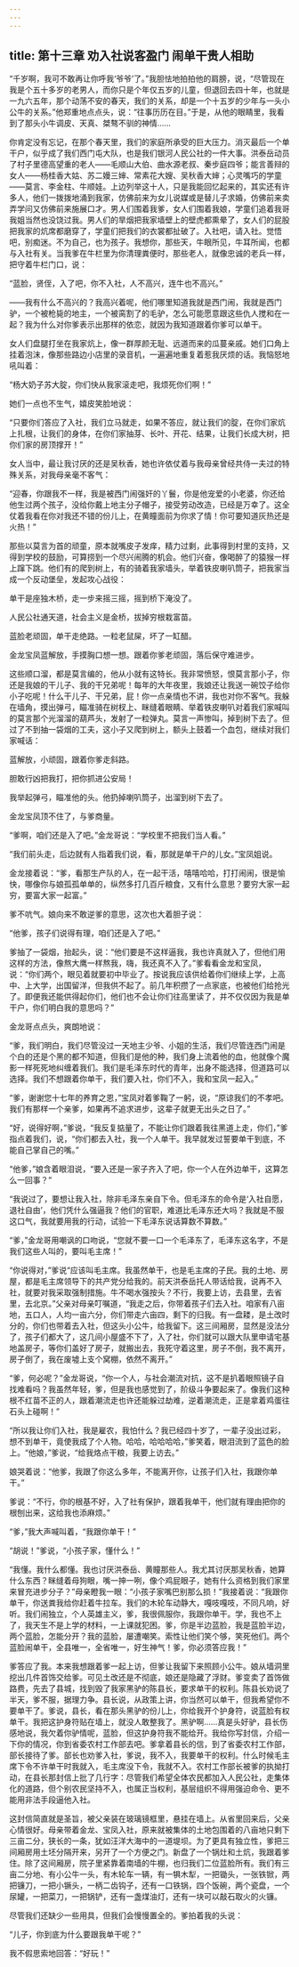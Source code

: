 ```yaml
---
---
---
```

title: 第十三章 劝入社说客盈门 闹单干贵人相助
---




“千岁啊，我可不敢再让你呼我‘爷爷’了。”我胆怯地拍拍他的肩膀，说，“尽管现在我是个五十多岁的老男人，而你只是个年仅五岁的儿童，但退回去四十年，也就是一九六五年，那个动荡不安的春天，我们的关系，却是一个十五岁的少年与一头小公牛的关系。”他郑重地点点头，说：“往事历历在目。”于是，从他的眼睛里，我看到了那头小牛调皮、天真、桀骜不驯的神情……

你肯定没有忘记，在那个春天里，我们的家庭所承受的巨大压力。消灭最后一个单干户，似乎成了我们西门屯大队，也是我们银河人民公社的一件大事。洪泰岳动员了村子里德高望重的老人——毛顺山大伯、曲水源老叔、秦步庭四爷；能言善辩的女人——杨桂香大姑、苏二嫚三婶、常素花大嫂、吴秋香大婶；心灵嘴巧的学童——莫言、李金柱、牛顺娃。上边列举这十人，只是我能回忆起来的，其实还有许多人，他们一拨拨地涌到我家，仿佛前来为女儿说媒或是替儿子求婚，仿佛前来卖弄学问又仿佛前来施展口才。男人们围着我爹，女人们围着我娘，学童们追着我哥我姐当然也没饶过我。男人们的旱烟把我家墙壁上的壁虎都熏晕了，女人们的屁股把我家的炕席都磨穿了，学童们把我们的衣裳都扯破了。入社吧，请入社。觉悟吧，别痴迷。不为自己，也为孩子。我想你，那些天，牛眼所见，牛耳所闻，也都与入社有关。当我爹在牛栏里为你清理粪便时，那些老人，就像忠诚的老兵一样，把守着牛栏门口，说：

“蓝脸，贤侄，入了吧，你不入社，人不高兴，连牛也不高兴。”

——我有什么不高兴的？我高兴着呢，他们哪里知道我就是西门闹，我就是西门驴，一个被枪毙的地主，一个被脔割了的毛驴，怎么可能愿意跟这些仇人搅和在一起？我为什么对你爹表示出那样的依恋，就因为我知道跟着你爹可以单干。

女人们盘腿打坐在我家炕上，像一群厚颜无耻、远道而来的瓜蔓亲戚。她们口角上挂着泡沫，像那些路边小店里的录音机，一遍遍地重复着惹我厌烦的话。我恼怒地吼叫着：

“杨大奶子苏大腚，你们快从我家滚走吧，我烦死你们啊！”

她们一点也不生气，嬉皮笑脸地说：

“只要你们答应了入社，我们立马就走，如果不答应，就让我们的腚，在你们家炕上扎根，让我们的身体，在你们家抽芽、长叶、开花、结果，让我们长成大树，把你们家的房顶撑开！”

女人当中，最让我讨厌的还是吴秋香，她也许依仗着与我母亲曾经共侍一夫过的特殊关系，对我母亲毫不客气：

“迎春，你跟我不一样，我是被西门闹强奸的丫鬟，你是他宠爱的小老婆，你还给他生过两个孩子，没给你戴上地主分子帽子，接受劳动改造，已经是万幸了。这全仗着我看在你对我还不错的份儿上，在黄瞳面前为你求了情！你可要知道灰热还是火热！”

那些以莫言为首的顽童，原本就嘴皮子发痒，精力过剩，此事得到村里的支持，又得到学校的鼓励，可算捞到一个尽兴闹腾的机会。他们兴奋，像喝醉了的猿猴一样上蹿下跳。他们有的爬到树上，有的骑着我家墙头，举着铁皮喇叭筒子，把我家当成一个反动堡垒，发起攻心战役：

单干是座独木桥，走一步来摇三摇，摇到桥下淹没了。

人民公社通天道，社会主义是金桥，拔掉穷根栽富苗。

蓝脸老顽固，单干走绝路。一粒老鼠屎，坏了一缸醋。

金龙宝凤蓝解放，手摸胸口想一想。跟着你爹老顽固，落后保守难进步。

这些顺口溜，都是莫言编的，他从小就有这特长。我非常愤怒，恨莫言那小子，你还是我娘的干儿子、我的干兄弟呢！每年的大年夜里，我娘还让我送一碗饺子给你小子吃呢！什么干儿子、干兄弟，屁！你一点亲情也不讲，我也对你不客气。我躲在墙角，摸出弹弓，瞄准骑在树杈上、眯缝着眼睛、举着铁皮喇叭对着我们家喊叫的莫言那个光溜溜的葫芦头，发射了一粒弹丸。莫言一声惨叫，掉到树下去了。但过了不到抽一袋烟的工夫，这小子又爬到树上，额头上鼓着一个血包，继续对我们家喊话：

蓝解放，小顽固，跟着你爹走斜路。

胆敢行凶把我打，把你抓进公安局！

我举起弹弓，瞄准他的头。他扔掉喇叭筒子，出溜到树下去了。

金龙宝凤顶不住了，与爹商量。

“爹啊，咱们还是入了吧。”金龙哥说：“学校里不把我们当人看。”

“我们前头走，后边就有人指着我们说，看，那就是单干户的儿女。”宝凤姐说。

金龙接着说：“爹，看那生产队的人，在一起干活，嘻嘻哈哈，打打闹闹，很是愉快，哪像你与娘孤孤单单的，纵然多打几百斤粮食，又有什么意思？要穷大家一起穷，要富大家一起富。”

爹不吭气。娘向来不敢逆爹的意思，这次也大着胆子说：

“他爹，孩子们说得有理，咱们还是入了吧。”

爹抽了一袋烟，抬起头，说：“他们要是不这样逼我，我也许真就入了，但他们用这样的方法，像熬大鹰一样熬我，嗨，我还真不入了。”爹看看金龙和宝凤，说：“你们两个，眼见着就要初中毕业了。按说我应该供给着你们继续上学，上高中、上大学，出国留洋，但我供不起了。前几年积攒了一点家底，也被他们给抢光了。即便我还能供得起你们，他们也不会让你们往高里读了，并不仅仅因为我是单干户，你们明白我的意思吗？”

金龙哥点点头，爽朗地说：

“爹，我们明白，我们尽管没过一天地主少爷、小姐的生活，我们尽管连西门闹是个白的还是个黑的都不知道，但我们是他的种，我们身上流着他的血，他就像个魔影一样死死地纠缠着我们。我们是毛泽东时代的青年，出身不能选择，但道路可以选择。我们不想跟着你单干，我们要入社，你们不入，我和宝凤一起入。”

“爹，谢谢您十七年的养育之恩，”宝凤对着爹鞠了一躬，说，“原谅我们的不孝吧。我们有那样一个亲爹，如果再不追求进步，这辈子就更无出头之日了。”

“好，说得好啊，”爹说，“我反复掂量了，不能让你们跟着我往黑道上走，你们，”爹指点着我们，说，“你们都去入社，我一个人单干。我早就发过誓要单干到底，不能自己掌自己的嘴。”

“他爹，”娘含着眼泪说，“要入还是一家子齐入了吧，你一个人在外边单干，这算怎么一回事？”

“我说过了，要想让我入社，除非毛泽东亲自下令。但毛泽东的命令是‘入社自愿，退社自由’，他们凭什么强逼我？他们的官职，难道比毛泽东还大吗？我就是不服这口气，我就要用我的行动，试验一下毛泽东说话算数不算数。”

“爹，”金龙哥用嘲讽的口吻说，“您就不要一口一个毛泽东了，毛泽东这名字，不是我们这些人叫的，要叫毛主席！”

“你说得对，”爹说“应该叫毛主席。我虽然单干，也是毛主席的子民。我的土地、房屋，都是毛主席领导下的共产党分给我的。前天洪泰岳托人带话给我，说再不入社，就要对我采取强制措施。牛不喝水强按头？不行，我要上访，去县里，去省里，去北京。”父亲对母亲叮嘱道，“我走之后，你带着孩子们去入社。咱家有八亩地，五口人，人均一亩六分，你们带走六亩四，剩下的归我。有一盘耧，是土改时分的，你们也带着去入社，但这头小公牛，给我留下。这三间厢房，显然是没法分了，孩子们都大了，这几间小屋盛不下了，入了社，你们就可以跟大队里申请宅基地盖房子，等你们盖好了房子，就搬出去，我死守着这里，房子不倒，我不离开，房子倒了，我在废墟上支个窝棚，依然不离开。”

“爹，何必呢？”金龙哥说，“你一个人，与社会潮流对抗，这不是扒着眼照镜子自找难看吗？我虽然年轻，爹，但是我也感觉到了，阶级斗争要起来了。像我们这种根不红苗不正的人，跟着潮流走也许还能躲过劫难，逆着潮流走，正是拿着鸡蛋往石头上碰啊！”

“所以我让你们入社，我是雇农，我怕什么？我已经四十岁了，一辈子没出过彩，想不到单干，竟使我成了个人物。哈哈，哈哈哈哈，”爹笑着，眼泪流到了蓝色的脸上。“他娘，”爹说，“给我烙点干粮，我要上访去。”

娘哭着说：“他爹，我跟了你这么多年，不能离开你，让孩子们入社，我跟你单干。”

爹说：“不行，你的根基不好，入了社有保护，跟着我单干，他们就有理由把你的根刨出来，这给我也添麻烦。”

“爹，”我大声喊叫着，“我跟你单干！”

“胡说！”爹说，“小孩子家，懂什么！”

“我懂。我什么都懂。我也讨厌洪泰岳、黄瞳那些人。我尤其讨厌那吴秋香，她算什么东西？眯缝着母狗眼，嘴一抻一咧，像个鸡屁眼子，她有什么资格到我们家里来冒充进步分子？”母亲瞪我一眼：“小孩子家嘴巴别那么损！”我接着说：“我跟你单干，你送粪我给你赶着牛拉车。我们的木轮车动静大，嘎吱嘎吱，不同凡响，好听。我们闹独立，个人英雄主义，爹，我很佩服你，我跟你单干。学，我也不上了，我天生不是上学的材料，一上课就犯困。爹，你是半边蓝脸，我是蓝脸半边，两个蓝脸，怎能分开？我的蓝脸，屡遭嘲笑。索性让他们笑个够，笑死他们。两个蓝脸闹单干，全县唯一，全省唯一，好生神气！爹，你必须答应我！”

爹答应了我。本来我想跟着爹一起上访，但爹让我留下来照顾小公牛。娘从墙洞里挖出几件首饰交给爹。可见土改还是不彻底，娘还是隐藏了浮财。爹变卖了首饰做路费，先去了县城，找到毁了我家黑驴的陈县长，要求单干的权利。陈县长劝说了半天，爹不服，据理力争。县长说，从政策上讲，你当然可以单干，但我希望你不要单干了。爹说，县长，看在那头黑驴的份儿上，你给我开个护身符，说蓝脸有权单干。我把这护身符贴在墙上，就没人敢整我了。黑驴啊……真是头好驴，县长伤感地说，我欠着你驴情呢，蓝脸，但这护身符我不能给开。我给你写封信，介绍一下你的情况，你到省委农村工作部去吧。爹拿着县长的信，到了省委农村工作部，部长接待了爹。部长也劝爹入社，爹说，我不入，我要单干的权利。什么时候毛主席下令不许单干时我就入，毛主席没下令，我就不入。农村工作部长被爹的执拗打动，在县长那封信上批了几行字：尽管我们希望全体农民都加入人民公社，走集体化的道路，但个别农民坚持不入，也属正当权利，基层组织不得用强迫命令、更不能用非法手段逼他入社。

这封信简直就是圣旨，被父亲装在玻璃镜框里，悬挂在墙上。从省里回来后，父亲心情很好。母亲带着金龙、宝凤入社，原来就被集体的土地包围着的八亩地只剩下三亩二分，狭长的一条，犹如汪洋大海中的一道堤坝。为了更具有独立性，爹把三间厢房用土坯分隔开来，另开了一个方便之门。新盘了一个锅灶和土炕，我跟着爹住。除了这间厢房，院子里紧靠着南墙的牛棚，也归我们二位蓝脸所有。我们有三亩二分地、有小公牛一头，有木轮车一辆，有一犋木犁，一把锄头，一张铁锨，两把镰刀，一把小镢头，一柄二齿钩子，还有一口铁锅，四个饭碗，两个瓷盘，一个尿罐，一把菜刀，一把锅铲，还有一盏煤油灯，还有一块可以敲石取火的火镰。

尽管我们还缺少一些用具，但我们会慢慢置全的。爹拍着我的头说：

“儿子，你到底为什么要跟我单干呢？”

我不假思索地回答：“好玩！”